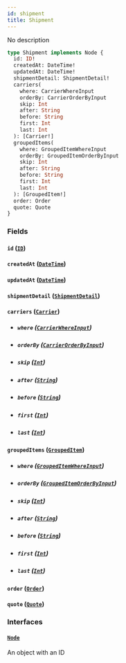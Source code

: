 ```yaml
---
id: shipment
title: Shipment
---
```


No description

```graphql
type Shipment implements Node {
  id: ID!
  createdAt: DateTime!
  updatedAt: DateTime!
  shipmentDetail: ShipmentDetail!
  carriers(
    where: CarrierWhereInput
    orderBy: CarrierOrderByInput
    skip: Int
    after: String
    before: String
    first: Int
    last: Int
  ): [Carrier!]
  groupedItems(
    where: GroupedItemWhereInput
    orderBy: GroupedItemOrderByInput
    skip: Int
    after: String
    before: String
    first: Int
    last: Int
  ): [GroupedItem!]
  order: Order
  quote: Quote
}
```

### Fields

#### `id` ([`ID`](../../rate-manager-service/scalars/id))

#### `createdAt` ([`DateTime`](../../rate-manager-service/scalars/date-time))

#### `updatedAt` ([`DateTime`](../../rate-manager-service/scalars/date-time))

#### `shipmentDetail` ([`ShipmentDetail`](../../rate-manager-service/objects/shipment-detail))

#### `carriers` ([`Carrier`](../../rate-manager-service/objects/carrier))

- ##### `where` ([`CarrierWhereInput`](../../rate-manager-service/inputs/carrier-where-input))

- ##### `orderBy` ([`CarrierOrderByInput`](../../rate-manager-service/enums/carrier-order-by-input))

- ##### `skip` ([`Int`](../../rate-manager-service/scalars/int))

- ##### `after` ([`String`](../../rate-manager-service/scalars/string))

- ##### `before` ([`String`](../../rate-manager-service/scalars/string))

- ##### `first` ([`Int`](../../rate-manager-service/scalars/int))

- ##### `last` ([`Int`](../../rate-manager-service/scalars/int))

#### `groupedItems` ([`GroupedItem`](../../rate-manager-service/objects/grouped-item))

- ##### `where` ([`GroupedItemWhereInput`](../../rate-manager-service/inputs/grouped-item-where-input))

- ##### `orderBy` ([`GroupedItemOrderByInput`](../../rate-manager-service/enums/grouped-item-order-by-input))

- ##### `skip` ([`Int`](../../rate-manager-service/scalars/int))

- ##### `after` ([`String`](../../rate-manager-service/scalars/string))

- ##### `before` ([`String`](../../rate-manager-service/scalars/string))

- ##### `first` ([`Int`](../../rate-manager-service/scalars/int))

- ##### `last` ([`Int`](../../rate-manager-service/scalars/int))

#### `order` ([`Order`](../../rate-manager-service/objects/order))

#### `quote` ([`Quote`](../../rate-manager-service/objects/quote))

### Interfaces

#### [`Node`](../../rate-manager-service/interfaces/node)

An object with an ID

